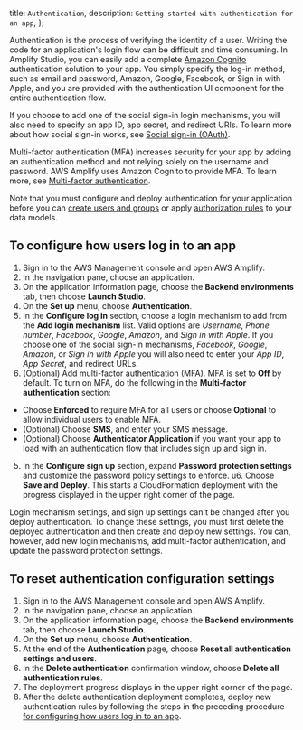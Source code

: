   title: `Authentication`,
  description: `Getting started with authentication for an app`,
};

Authentication is the process of verifying the identity of a user. Writing the code for an application's login flow can be difficult and time consuming. In Amplify Studio, you can easily add a complete [Amazon Cognito](https://aws.amazon.com/cognito/) authentication solution to your app. You simply specify the log-in method, such as email and password, Amazon, Google, Facebook, or Sign in with Apple, and you are provided with the authentication UI component for the entire authentication flow. 

If you choose to add one of the social sign-in login mechanisms, you will also need to specify an app ID, app secret, and redirect URIs. To learn more about how social sign-in works, see [Social sign-in (OAuth)](/lib/auth/social).

Multi-factor authentication (MFA) increases security for your app by adding an authentication method and not relying solely on the username and password. AWS Amplify uses Amazon Cognito to provide MFA. To learn more, see [Multi-factor authentication](/lib/auth/mfa).

Note that you must configure and deploy authentication for your application before you can [create users and groups](/console/auth/user-management) or apply [authorization rules](/console/authz/authorization) to your data models.

## To configure how users log in to an app
1. Sign in to the AWS Management console and open AWS Amplify.
2. In the navigation pane, choose an application.
3. On the application information page, choose the **Backend environments** tab, then choose **Launch Studio**.
4. On the **Set up** menu, choose **Authentication**.
5. In the **Configure log in** section, choose a login mechanism to add from the **Add login mechanism** list. Valid options are *Username*, *Phone number*, *Facebook*, *Google*, *Amazon*, and *Sign in with Apple*. If you choose one of the social sign-in mechanisms, *Facebook*, *Google*, *Amazon*, or *Sign in with Apple* you will also need to enter your *App ID*, *App Secret*, and redirect URLs.
6. (Optional) Add multi-factor authentication (MFA).  MFA is set to **Off** by default. To turn on MFA, do the following in the **Multi-factor authentication** section:
  * Choose **Enforced** to require MFA for all users or choose **Optional** to allow individual users to enable MFA. 
  * (Optional) Choose **SMS**, and enter your SMS message. 
  * (Optional) Choose **Authenticator Application** if you want your app to load with an authentication flow that includes sign up and sign in.
5. In the **Configure sign up** section, expand **Password protection settings** and customize the password policy settings to enforce.
u6. Choose **Save and Deploy**. This starts a CloudFormation deployment with the progress displayed in the upper right corner of the page.

Login mechanism settings, and sign up settings can't be changed after you deploy authentication. To change these settings, you must first delete the deployed authentication and then create and deploy new settings. You can, however, add new login mechanisms, add multi-factor authentication, and update the password protection settings.

[\\]: * (Is the last sentence above true?)

## To reset authentication configuration settings
1. Sign in to the AWS Management console and open AWS Amplify.
2. In the navigation pane, choose an application.
3. On the application information page, choose the **Backend environments** tab, then choose **Launch Studio**.
4. On the **Set up** menu, choose **Authentication**.
5. At the end of the **Authentication** page, choose **Reset all authentication settings and users**.
6. In the **Delete authentication** confirmation window, choose **Delete all authentication rules**.
5. The deployment progress displays in the upper right corner of the page.
6. After the delete authentication deployment completes, deploy new authentication rules by following the steps in the preceding procedure [for configuring how users log in to an app](/console/auth/authentication#to-configure-how-users-log-in-to-an-app).

[\\]: * (What is the consequence of doing the above? What should we warn about?)
